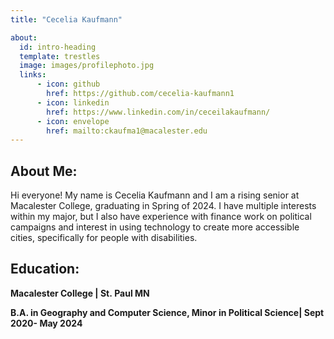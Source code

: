 ```yaml
---
title: "Cecelia Kaufmann"

about:
  id: intro-heading
  template: trestles
  image: images/profilephoto.jpg
  links: 
      - icon: github
        href: https://github.com/cecelia-kaufmann1
      - icon: linkedin 
        href: https://www.linkedin.com/in/ceceilakaufmann/
      - icon: envelope 
        href: mailto:ckaufma1@macalester.edu
---
```


## **About Me:**

Hi everyone! My name is Cecelia Kaufmann and I am a rising senior at Macalester College, graduating in Spring of 2024. I have multiple interests within my major, but I also have experience with finance work on political campaigns and interest in using technology to create more accessible cities, specifically for people with disabilities.

## **Education:**

**Macalester College \| St. Paul MN**

**B.A. in Geography and Computer Science, Minor in Political Science\| Sept 2020- May 2024**
